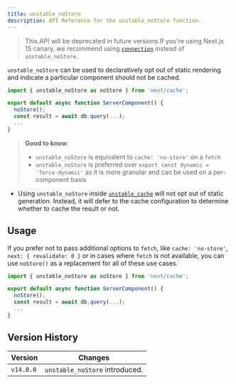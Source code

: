 ```yaml
---
title: unstable_noStore
description: API Reference for the unstable_noStore function.
---
```


> This API will be deprecated in future versions.If you're using Next.js 15 canary, we recommend using [`connection`](/docs/app/api-reference/functions/connection) instead of `unstable_noStore`.

`unstable_noStore` can be used to declaratively opt out of static rendering and indicate a particular component should not be cached.

```jsx
import { unstable_noStore as noStore } from 'next/cache';

export default async function ServerComponent() {
  noStore();
  const result = await db.query(...);
  ...
}
```

> **Good to know**:
>
> - `unstable_noStore` is equivalent to `cache: 'no-store'` on a `fetch`
> - `unstable_noStore` is preferred over `export const dynamic = 'force-dynamic'` as it is more granular and can be used on a per-component basis

- Using `unstable_noStore` inside [`unstable_cache`](/docs/app/api-reference/legacy-apis/unstable_cache) will not opt out of static generation. Instead, it will defer to the cache configuration to determine whether to cache the result or not.

## Usage

If you prefer not to pass additional options to `fetch`, like `cache: 'no-store'`, `next: { revalidate: 0 }` or in cases where `fetch` is not available, you can use `noStore()` as a replacement for all of these use cases.

```jsx
import { unstable_noStore as noStore } from 'next/cache';

export default async function ServerComponent() {
  noStore();
  const result = await db.query(...);
  ...
}
```

## Version History

| Version   | Changes                        |
| --------- | ------------------------------ |
| `v14.0.0` | `unstable_noStore` introduced. |
